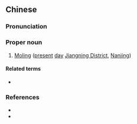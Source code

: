 ==Chinese==
{{zh-forms}}

===Pronunciation===
{{zh-pron
|m=Mòlíng
|cat=pn
}}

===Proper noun===
{{zh-proper noun}}

# {{lb|zh|archaic|sort=禾05}} [[w:Jiangning District|Moling]] ([[present]] [[day]] [[w:Jiangning District|Jiangning District]], [[Nanjing]])

====Related terms====
* {{l|zh|零陵}}

===References===
* {{pedialite|永州市|lang=zh}}
* {{cite-book
|last=Luo
|first=Guanzhong
|authorlink=w:Luo Guanzhong
|coauthors=
|year=2006
|title=Annotated [[s:Romance of the Three Kingdoms/Chapter 15#16|Romance of the Three Kingdoms/Chapter 15]], page 193, note 15
|language=Mandarin
|publisher=
|location=
|isbn=957911305X
}}